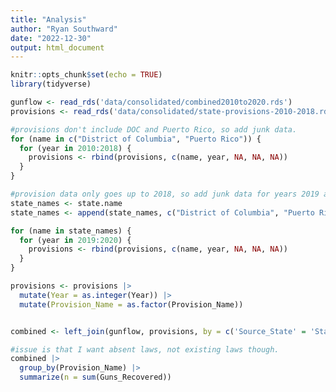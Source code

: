 ```yaml
---
title: "Analysis"
author: "Ryan Southward"
date: "2022-12-30"
output: html_document
---
```


```r
knitr::opts_chunk$set(echo = TRUE)
library(tidyverse)
```

```r
gunflow <- read_rds('data/consolidated/combined2010to2020.rds')
provisions <- read_rds('data/consolidated/state-provisions-2010-2018.rds')

#provisions don't include DOC and Puerto Rico, so add junk data. 
for (name in c("District of Columbia", "Puerto Rico")) {
  for (year in 2010:2018) {
    provisions <- rbind(provisions, c(name, year, NA, NA, NA))
  }
}

#provision data only goes up to 2018, so add junk data for years 2019 and 2020
state_names <- state.name
state_names <- append(state_names, c("District of Columbia", "Puerto Rico"))

for (name in state_names) {
  for (year in 2019:2020) {
    provisions <- rbind(provisions, c(name, year, NA, NA, NA))
  }
}

provisions <- provisions |> 
  mutate(Year = as.integer(Year)) |>
  mutate(Provision_Name = as.factor(Provision_Name))


combined <- left_join(gunflow, provisions, by = c('Source_State' = 'State_Name', 'Year' = 'Year'))

#issue is that I want absent laws, not existing laws though. 
combined |>
  group_by(Provision_Name) |>
  summarize(n = sum(Guns_Recovered))


```

